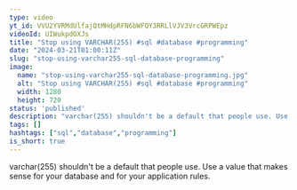 ```yaml
---
type: video
yt_id: VVU2YVRMdUlfajQtMHdpRFN6bWFQY3RRLlVJV3VrcGRPWEpz
videoId: UIWukpdOXJs
title: "Stop using VARCHAR(255) #sql #database #programming"
date: "2024-03-21T01:00:11Z"
slug: "stop-using-varchar255-sql-database-programming"
image: 
  name: "stop-using-varchar255-sql-database-programming.jpg"
  alt: "Stop using VARCHAR(255) #sql #database #programming"
  width: 1280
  height: 720
status: 'published'
description: "varchar(255) shouldn't be a default that people use. Use a value that makes sense for your database and for your application rules."
tags: []
hashtags: ["sql","database","programming"]
is_short: true
---
```


varchar(255) shouldn't be a default that people use. Use a value that makes sense for your database and for your application rules.
